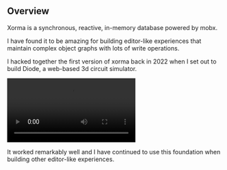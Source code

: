 ## Overview

Xorma is a synchronous, reactive, in-memory database powered by mobx.

I have found it to be amazing for building editor-like experiences that maintain complex object graphs with lots of write operations.

I hacked together the first version of xorma back in 2022 when I set out to build Diode, a web-based 3d circuit simulator.

<video
  src="/diode-demo.mp4"
  className="w-full rounded-xl mb-6 opacity-85"
  controls
/>

It worked remarkably well and I have continued to use this foundation when building other editor-like experiences.
